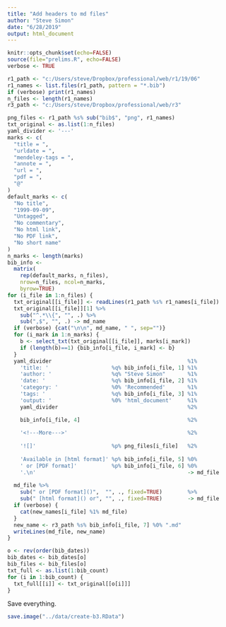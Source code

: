 ```yaml
---
title: "Add headers to md files"
author: "Steve Simon"
date: "6/28/2019"
output: html_document
---
```


```r
knitr::opts_chunk$set(echo=FALSE)
source(file="prelims.R", echo=FALSE)
verbose <- TRUE
```

```r
r1_path <- "c:/Users/steve/Dropbox/professional/web/r1/19/06"
r1_names <- list.files(r1_path, pattern = "*.bib")
if (verbose) print(r1_names)
n_files <- length(r1_names)
r3_path <- "c:/Users/steve/Dropbox/professional/web/r3"
```

```r
png_files <- r1_path %s% sub("bib$", "png", r1_names)
txt_original <- as.list(1:n_files)
yaml_divider <- '---'
marks <- c(
  "title = ",
  "urldate = ",
  "mendeley-tags = ",
  "annote = ",
  "url = ",
  "pdf = ",
  "@"
)
default_marks <- c(
  "No title",
  "1999-09-09",
  "Untagged",
  "No commentary",
  "No html link",
  "No PDF link",
  "No short name"
)
n_marks <- length(marks)
bib_info <- 
  matrix(
    rep(default_marks, n_files), 
    nrow=n_files, ncol=n_marks,
    byrow=TRUE)
for (i_file in 1:n_files) {
  txt_original[[i_file]] <- readLines(r1_path %s% r1_names[i_file])
  txt_original[[i_file]][1] %>%
    sub("^.*\\{", "", .) %>%
    sub(",$", "", .) -> md_name
  if (verbose) {cat("\n\n", md_name, " ", sep="")}
  for (i_mark in 1:n_marks) {
    b <- select_txt(txt_original[[i_file]], marks[i_mark])
    if (length(b)==1) {bib_info[i_file, i_mark] <- b}
  }
  yaml_divider                                           %1%
    'title: '                    %q% bib_info[i_file, 1] %1%
    'author: '                   %q% "Steve Simon"       %1%
    'date: '                     %q% bib_info[i_file, 2] %1%
    'category: '                 %0% 'Recommended'       %1%
    'tags: '                     %q% bib_info[i_file, 3] %1%
    'output: '                   %0% 'html_document'     %1%
    yaml_divider                                         %2%

    bib_info[i_file, 4]                                  %2%
    
    '<!---More--->'                                      %2%
    
    '![]'                        %p% png_files[i_file]   %2%
    
    'Available in [html format]' %p% bib_info[i_file, 5] %0%
    ' or [PDF format]'           %p% bib_info[i_file, 6] %0%
    '.\n'                                                -> md_file
  
  md_file %>%
    sub(" or [PDF format]()",  "", ., fixed=TRUE)        %>%
    sub(" [html format]() or", "", ., fixed=TRUE)        -> md_file
  if (verbose) {
    cat(new_names[i_file] %1% md_file)
  }
  new_name <- r3_path %s% bib_info[i_file, 7] %0% ".md"
  writeLines(md_file, new_name)  
}
```

```r
o <- rev(order(bib_dates))
bib_dates <- bib_dates[o]
bib_files <- bib_files[o]
txt_full <- as.list(1:bib_count)
for (i in 1:bib_count) {
  txt_full[[i]] <- txt_original[[o[i]]]
}
```

Save everything.

```r
save.image("../data/create-b3.RData")
```